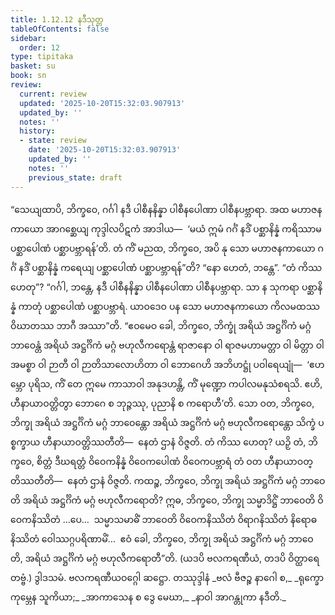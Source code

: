 ```yaml
---
title: 1.12.12 နဒီသုတ္တ
tableOfContents: false
sidebar:
  order: 12
type: tipitaka
basket: su
book: sn
review:
  current: review
  updated: '2025-10-20T15:32:03.907913'
  updated_by: ''
  notes: ''
  history:
  - state: review
    date: '2025-10-20T15:32:03.907913'
    updated_by: ''
    notes: ''
    previous_state: draft
---
```



<DynamicBreadcrumb />


<ReviewStatus review={frontmatter.review} showDetails={true} />

<HypothesisAnnotation frontmatter={frontmatter} />

<Division number="160" book="sn" e="ch" v="18" p="303">

<Paragraph number="299" book="sn">
“သေယျထာပိ, ဘိက္ခဝေ, ဂင်္ဂါ နဒီ ပါစီနနိန္နာ ပါစီနပေါဏာ ပါစီနပဗ္ဘာရာ. အထ မဟာဇနကာယော အာဂစ္ဆေယျ ကုဒ္ဒါလပိဋကံ အာဒါယ—  ‘မယံ ဣမံ ဂင်္ဂံ နဒိံ ပစ္ဆာနိန္နံ ကရိဿာမ ပစ္ဆာပေါဏံ ပစ္ဆာပဗ္ဘာရန်’တိ. တံ ကိံ မညထ, ဘိက္ခဝေ, အပိ နု သော မဟာဇနကာယော ဂင်္ဂံ နဒိံ ပစ္ဆာနိန္နံ ကရေယျ ပစ္ဆာပေါဏံ ပစ္ဆာပဗ္ဘာရန်”တိ? “နော ဟေတံ, ဘန္တေ”. “တံ ကိဿ ဟေတု”? “ဂင်္ဂါ, ဘန္တေ, နဒီ ပါစီနနိန္နာ ပါစီနပေါဏာ ပါစီနပဗ္ဘာရာ. သာ န သုကရာ ပစ္ဆာနိန္နံ ကာတုံ ပစ္ဆာပေါဏံ ပစ္ဆာပဗ္ဘာရံ. ယာဝဒေဝ ပန သော မဟာဇနကာယော ကိလမထဿ ဝိဃာတဿ ဘာဂီ အဿာ”တိ. “ဧဝမေဝ ခေါ, ဘိက္ခဝေ, ဘိက္ခုံ အရိယံ အဋ္ဌင်္ဂိကံ မဂ္ဂံ ဘာဝေန္တံ အရိယံ အဋ္ဌင်္ဂိကံ မဂ္ဂံ ဗဟုလီကရောန္တံ ရာဇာနော ဝါ ရာဇမဟာမတ္တာ ဝါ မိတ္တာ ဝါ အမစ္စာ ဝါ ဉာတီ ဝါ ဉာတိသာလောဟိတာ ဝါ ဘောဂေဟိ အဘိဟဋ္ဌုံ ပဝါရေယျုံ—  ‘ဧဟမ္ဘော ပုရိသ, ကိံ တေ ဣမေ ကာသာဝါ အနုဒဟန္တိ, ကိံ မုဏ္ဍော ကပါလမနုသံစရသိ. ဧဟိ, ဟီနာယာဝတ္တိတွာ ဘောဂေ စ ဘုဉ္ဇဿု, ပုညာနိ စ ကရောဟီ’တိ. သော ဝတ, ဘိက္ခဝေ, ဘိက္ခု အရိယံ အဋ္ဌင်္ဂိကံ မဂ္ဂံ ဘာဝေန္တော အရိယံ အဋ္ဌင်္ဂိကံ မဂ္ဂံ ဗဟုလီကရောန္တော သိက္ခံ ပစ္စက္ခာယ ဟီနာယာဝတ္တိဿတီတိ—  နေတံ ဌာနံ ဝိဇ္ဇတိ. တံ ကိဿ ဟေတု? ယဉှိ တံ, ဘိက္ခဝေ, စိတ္တံ ဒီဃရတ္တံ ဝိဝေကနိန္နံ ဝိဝေကပေါဏံ ဝိဝေကပဗ္ဘာရံ တံ ဝတ ဟီနာယာဝတ္တိဿတီတိ—  နေတံ ဌာနံ ဝိဇ္ဇတိ. ကထဉ္စ, ဘိက္ခဝေ, ဘိက္ခု အရိယံ အဋ္ဌင်္ဂိကံ မဂ္ဂံ ဘာဝေတိ အရိယံ အဋ္ဌင်္ဂိကံ မဂ္ဂံ ဗဟုလီကရောတိ? ဣဓ, ဘိက္ခဝေ, ဘိက္ခု သမ္မာဒိဋ္ဌိံ ဘာဝေတိ ဝိဝေကနိဿိတံ …ပေ…  သမ္မာသမာဓိံ ဘာဝေတိ ဝိဝေကနိဿိတံ ဝိရာဂနိဿိတံ နိရောဓနိဿိတံ ဝေါဿဂ္ဂပရိဏာမိံ…  ဧဝံ ခေါ, ဘိက္ခဝေ, ဘိက္ခု အရိယံ အဋ္ဌင်္ဂိကံ မဂ္ဂံ ဘာဝေတိ, အရိယံ အဋ္ဌင်္ဂိကံ မဂ္ဂံ ဗဟုလီကရောတီ”တိ. (ယဒပိ ဗလကရဏီယံ, တဒပိ ဝိတ္ထာရေတဗ္ဗံ.)

</Paragraph>
</Division>

<Paragraph number="300" type="center" book="sn">
ဒွါဒသမံ.



</Paragraph>

<Paragraph number="301" type="center" book="sn">
ဗလကရဏီယဝဂ္ဂေါ ဆဋ္ဌော.



</Paragraph>

<Paragraph number="302" type="center" book="sn">
တဿုဒ္ဒါနံ


</Paragraph>

<Paragraph number="303" type="verses" book="sn">
_ဗလံ ဗီဇဉ္စ နာဂေါ စ,_  
_ရုက္ခော ကုမ္ဘေန သူကိယာ;_  
_အာကာသေန စ ဒွေ မေဃာ,_  
_နာဝါ အာဂန္တုကာ နဒီတိ._
</Paragraph>